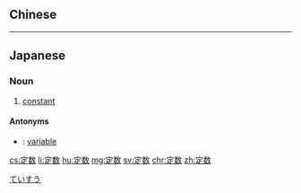 {{also|定數}}
==Chinese==
{{zh-see|定數}}

----

==Japanese==
{{ja-kanjitab|てい|すう|yomi=on}}

===Noun===
{{ja-noun|ていすう}}

# {{lb|ja|algebra|sort=ていすう}} [[constant]]

====Antonyms====
* {{ja-r|変数|へんすう}}: [[variable]]

[[Category:ja:Programming|ていすう]]

[[cs:定数]]
[[li:定数]]
[[hu:定数]]
[[mg:定数]]
[[sv:定数]]
[[chr:定数]]
[[zh:定数]]